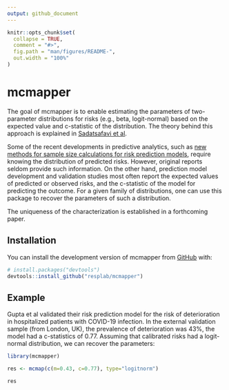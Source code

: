 ```yaml
---
output: github_document
---
```


<!-- README.md is generated from README.Rmd. Please edit that file -->

```r
knitr::opts_chunk$set(
  collapse = TRUE,
  comment = "#>",
  fig.path = "man/figures/README-",
  out.width = "100%" 
)
```

# mcmapper

<!-- badges: start -->
<!-- badges: end -->

The goal of mcmapper is to enable estimating the parameters of two-parameter distributions for risks (e.g., beta, logit-normal) based on the expected value and c-statistic of the distribution. The theory behind this approach is explained in [Sadatsafavi et al](https://arxiv.org/abs/2409.09178).

Some of the recent developments in predictive analytics, such as [new methods for sample size calculations for risk prediction models]( https://doi.org/10.1002/sim.9025), require knowing the distribution of predicted risks. However, original reports seldom provide such information. On the other hand, prediction model development and validation studies most often report the expected values of predicted or observed risks, and the c-statistic of the model for predicting the outcome. For a given family of distributions, one can use this package to recover the parameters of such a distribution.

The uniqueness of the characterization is established in a forthcoming paper. 


## Installation

You can install the development version of mcmapper from [GitHub](https://github.com/) with:

``` r
# install.packages("devtools")
devtools::install_github("resplab/mcmapper")
```

## Example
Gupta et al validated their risk prediction model for the risk of deterioration in hospitalized patients with COVID-19 infection. In the external validation sample (from London, UK), the prevalence of deterioration was 43%, the model had a c-statistics of 0.77. Assuming that calibrated risks had a logit-normal distribution, we can recover the parameters:

```r
library(mcmapper)

res <- mcmap(c(m=0.43, c=0.77), type="logitnorm")

res

```



